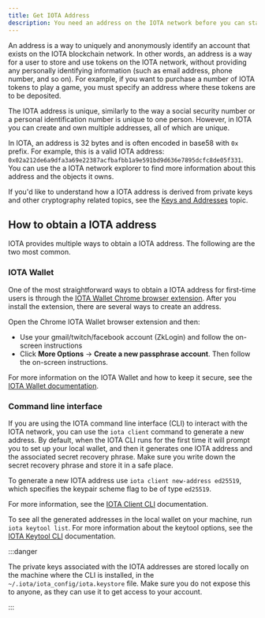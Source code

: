 ```yaml
---
title: Get IOTA Address
description: You need an address on the IOTA network before you can start trading NFTs, purchase IOTA tokens, or perform other transactions.
---
```


An address is a way to uniquely and anonymously identify an account that exists on the IOTA blockchain network. In other words, an address is a way for a user to store and use tokens on the IOTA network, without providing any personally identifying information (such as email address, phone number, and so on). For example, if you want to purchase a number of IOTA tokens to play a game, you must specify an address where these tokens are to be deposited.

The IOTA address is unique, similarly to the way a social security number or a personal identification number is unique to one person. However, in IOTA you can create and own multiple addresses, all of which are unique. 

In IOTA, an address is 32 bytes and is often encoded in base58 with `0x` prefix. For example, this is a valid IOTA address: `0x02a212de6a9dfa3a69e22387acfbafbb1a9e591bd9d636e7895dcfc8de05f331`. You can use the a IOTA network explorer to find more information about this address and the objects it owns.

If you'd like to understand how a IOTA address is derived from private keys and other cryptography related topics, see the [Keys and Addresses](/concepts/cryptography/transaction-auth/keys-addresses.mdx) topic.


## How to obtain a IOTA address

IOTA provides multiple ways to obtain a IOTA address. The following are the two most common. 

### IOTA Wallet

One of the most straightforward ways to obtain a IOTA address for first-time users is through the [IOTA Wallet Chrome browser extension](https://chrome.google.com/webstore/detail/iota-wallet/opcgpfmipidbgpenhmajoajpbobppdil). After you install the extension, there are several ways to create an address. 

Open the Chrome IOTA Wallet browser extension and then:
- Use your gmail/twitch/facebook account (ZkLogin) and follow the on-screen instructions
- Click **More Options** → **Create a new passphrase account**. Then follow the on-screen instructions. 

For more information on the IOTA Wallet and how to keep it secure, see the [IOTA Wallet documentation](https://mysten-docs-site.vercel.app/wallet). 

### Command line interface

If you are using the IOTA command line interface (CLI) to interact with the IOTA network, you can use the `iota client` command to generate a new address. By default, when the IOTA CLI runs for the first time it will prompt you to set up your local wallet, and then it generates one IOTA address and the associated secret recovery phrase. Make sure you write down the secret recovery phrase and store it in a safe place. 


To generate a new IOTA address use `iota client new-address ed25519`, which specifies the keypair scheme flag to be of type `ed25519`.

For more information, see the [IOTA Client CLI](../../../references/cli/client.mdx) documentation.

To see all the generated addresses in the local wallet on your machine, run `iota keytool list`. For more information about the keytool options, see the [IOTA Keytool CLI](../../../references/cli/keytool.mdx) documentation.

:::danger

The private keys associated with the IOTA addresses are stored locally on the machine where the CLI is installed, in the `~/.iota/iota_config/iota.keystore` file. Make sure you do not expose this to anyone, as they can use it to get access to your account.

:::
